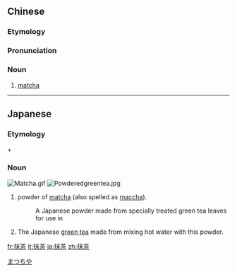 ==Chinese==
{{zh-forms}}

===Etymology===
{{rfe|lang=zh}}

===Pronunciation===
{{zh-pron
|m=mǒchá
|c=mut3 caa4
|cat=n
}}

===Noun===
{{zh-noun}}

# [[matcha]]

----

==Japanese==
{{ja-kanjitab|まつ|k1=まっ|ちゃ|yomi=o}}
{{wikipedia|Matcha}}

===Etymology===
{{m|ja|抹||to rub}} + {{m|ja|茶||tea}}

===Noun===
[[File:Matcha.gif|thumb]]
[[File:Powderedgreentea.jpg|thumb]]
{{ja-noun|まっちゃ}}

# powder of [[matcha]] (also spelled as [[maccha]]).
#: A Japanese powder made from specially treated green tea leaves for use in {{m|ja|茶道||Japanese [[tea ceremony]]|tr=[[さどう]], [[sadō]]|sc=Jpan}}
# The Japanese [[green tea]] made from mixing hot water with this powder.

[[Category:ja:Beverages|まつちや]]

[[fr:抹茶]]
[[it:抹茶]]
[[ja:抹茶]]
[[zh:抹茶]]